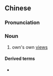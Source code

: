 {{also|己见}}
==Chinese==
{{zh-forms|s=己见}}

===Pronunciation===
{{zh-pron
|m=jǐjiàn
|cat=n
}}

===Noun===
{{zh-noun}}

# own's own [[view]]s

====Derived terms====
* {{zh-l|固執己見}}
